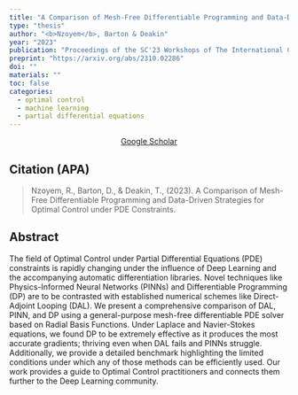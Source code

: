 ```yaml
---
title: "A Comparison of Mesh-Free Differentiable Programming and Data-Driven Strategies for Optimal Control under PDE Constraints"
type: "thesis"
author: "<b>Nzoyem</b>, Barton & Deakin"
year: "2023"
publication: "Proceedings of the SC'23 Workshops of The International Conference on High Performance Computing, Network, Storage, and Analysis"
preprint: "https://arxiv.org/abs/2310.02286"
doi: ""
materials: ""
toc: false
categories:
  - optimal control
  - machine learning
  - partial differential equations
---
```


```{=html}
<center> <a href="https://scholar.google.com/citations?view_op=view_citation&hl=en&user=80GLOSUAAAAJ&citation_for_view=80GLOSUAAAAJ:8k81kl-MbHgC" target="_blank" class="btn btn-primary rounded-pill"> Google Scholar </a> </center>
```


## Citation (APA)

> Nzoyem, R., Barton, D., & Deakin, T., (2023). A Comparison of Mesh-Free Differentiable Programming and Data-Driven Strategies for Optimal Control under PDE Constraints.


## Abstract

The field of Optimal Control under Partial Differential Equations (PDE) constraints is rapidly changing under the influence of Deep Learning and the accompanying automatic differentiation libraries. Novel techniques like Physics-Informed Neural Networks (PINNs) and Differentiable Programming (DP) are to be contrasted with established numerical schemes like Direct-Adjoint Looping (DAL). We present a comprehensive comparison of DAL, PINN, and DP using a general-purpose mesh-free differentiable PDE solver based on Radial Basis Functions. Under Laplace and Navier-Stokes equations, we found DP to be extremely effective as it produces the most accurate gradients; thriving even when DAL fails and PINNs struggle. Additionally, we provide a detailed benchmark highlighting the limited conditions under which any of those methods can be efficiently used. Our work provides a guide to Optimal Control practitioners and connects them further to the Deep Learning community.